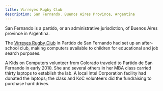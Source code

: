 ```yaml
---
title: Virreyes Rugby Club
description: San Fernando, Buenos Aires Province, Argentina
---
```



<LabHeader
 location="San Fernando, Buenos Aires Province, Argentina"
 dateEstablished="2010"
/>


San Fernando is a partido, or an administrative jurisdiction, of Buenos Aires province in Argentina.

The [Virreyes Rugby Club](https://www.facebook.com/VirreyesRC/) in Partido de San Fernando had set up an after-school club, making computers available to children for educational and job search purposes.

A Kids on Computers volunteer from Colorado traveled to Partido de San Fernando in early 2010. She and several others in her MBA class carried thirty laptops to establish the lab. A local Intel Corporation facility had donated the laptops; the class and KoC volunteers did the fundraising to purchase hard drives.

